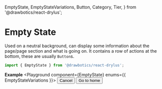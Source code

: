  EmptyState,
  EmptyStateVariations,
  Button,
  Category,
  Tier,
} from '@drawbotics/react-drylus';



# Empty State
Used on a neutral background, can display some information about the page/page section and what is going on. It contains a row of actions at the bottom, these are usually `Button`s.
```jsx
import { EmptyState } from '@drawbotics/react-drylus';
```

__Example__
<Playground component={EmptyState} enums={{ EmptyStateVariations }}>
  <EmptyState
    title="This place is empty"
    description="Lorem ipsum dolor sit amet, consectetur adipiscing elit, sed do eiusmod tempor incididunt ut labore et dolore magna aliqua. Ut enim ad minim veniam, quis nostrud exercitation ullamco laboris nisi ut aliquip ex ea commodo consequat. ">
    <Button tier={Tier.SECONDARY}>Cancel</Button>
    <Button category={Category.BRAND}>Go to home</Button>
  </EmptyState>
</Playground>
